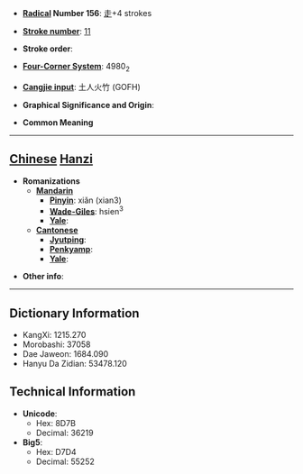 * '''[[Wiktionary:Chinese radical index| Radical]] Number 156''': [[Wiktionary:Chinese radical index 走|走]]+4 strokes

* '''[[Wiktionary:Chinese total strokes index|Stroke number]]''': [[Wiktionary:Chinese total strokes index 11|11]]

* '''Stroke order''': 

* '''[[Wiktionary:Chinese four corner index|Four-Corner System]]''': 4980<sub>2</sub>

* '''[[Wiktionary:Chinese Cangjie index|Cangjie input]]''': 土人火竹 (GOFH)

* '''Graphical Significance and Origin''': 

* '''Common Meaning'''

----

== [[Chinese]] [[Hanzi]] ==

* '''Romanizations'''
** '''[[Mandarin]]'''
*** '''[[Pinyin]]''': xiǎn (xian3)
*** '''[[Wade-Giles]]''': hsien<sup>3</sup>
*** '''[[Yale]]''': 
** '''[[Cantonese]]'''
*** '''[[Jyutping]]''':
*** '''[[Penkyamp]]''': 
*** '''[[Yale]]''': 

* '''Other info''': 

----

== Dictionary Information ==

* KangXi: 1215.270
* Morobashi: 37058
* Dae Jaweon: 1684.090
* Hanyu Da Zidian: 53478.120

== Technical Information ==

* '''Unicode''':
** Hex: 8D7B
** Decimal: 36219
* '''Big5''':
** Hex: D7D4
** Decimal: 55252